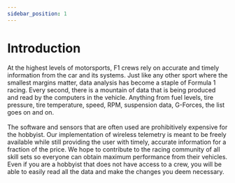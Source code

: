 ```yaml
---
sidebar_position: 1
---
```

# Introduction
At the highest levels of motorsports, F1 crews rely on accurate and timely information from the car and its systems. Just like any other sport where the smallest margins matter, data analysis has become a staple
of Formula 1 racing. Every second, there is a mountain of data that is being produced and read by the computers in the vehicle. Anything from fuel levels, tire pressure, tire temperature, speed, RPM, suspension data,
G-Forces, the list goes on and on.
<br /><br />The software and sensors that are often used are prohibitively expensive for the hobbyist. Our implementation of wireless telemetry is meant to be freely available while still providing the user 
with timely, accurate information for a fraction of the price. We hope to contribute to the racing community of all skill sets so everyone can obtain maximum performance from their vehicles. Even if you are a hobbyist that does 
not have access to a crew, you will be able to easily read all the data and make the changes you deem necessary.